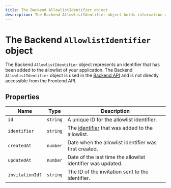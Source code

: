 ```yaml
---
title: The Backend AllowlistIdentifier object
description: The Backend AllowlistIdentifier object holds information about a AllowlistIdentifier of your application. However, the Backend AllowlistIdentifier object is different from the AllowlistIdentifier object in that it is used in the Backend API.
---
```


# The Backend `AllowlistIdentifier` object

The Backend `AllowlistIdentifier` object represents an identifier that has been added to the allowlist of your application. The Backend `AllowlistIdentifier` object is used in the [Backend API](/docs/reference/backend-api/tag/Allow-list-Block-list#operation/ListAllowlistIdentifiers) and is not directly accessible from the Frontend API.

## Properties

| Name | Type | Description |
| - | - | - |
| `id` | `string` | A unique ID for the allowlist identifier. |
| `identifier` | `string` | The [identifier](/docs/authentication/configuration/sign-up-sign-in-options#identifiers) that was added to the allowlist. |
| `createdAt` | `number` | Date when the allowlist identifier was first created. |
| `updatedAt` | `number` | Date of the last time the allowlist identifier was updated. |
| `invitationId?` | `string` | The ID of the invitation sent to the identifier. |
